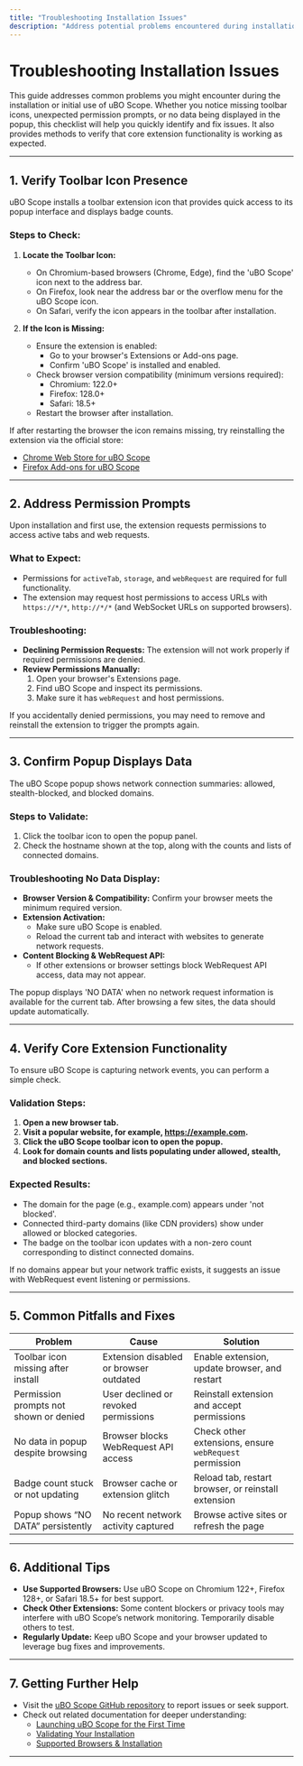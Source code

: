 ```yaml
---
title: "Troubleshooting Installation Issues"
description: "Address potential problems encountered during installation or first use, such as missing toolbar icons, permission prompts, or no data displayed. This checklist provides simple fixes and directs users toward verifying core extension functionality."
---
```


# Troubleshooting Installation Issues

This guide addresses common problems you might encounter during the installation or initial use of uBO Scope. Whether you notice missing toolbar icons, unexpected permission prompts, or no data being displayed in the popup, this checklist will help you quickly identify and fix issues. It also provides methods to verify that core extension functionality is working as expected.

---

## 1. Verify Toolbar Icon Presence

uBO Scope installs a toolbar extension icon that provides quick access to its popup interface and displays badge counts.

### Steps to Check:

1. **Locate the Toolbar Icon:**
   - On Chromium-based browsers (Chrome, Edge), find the 'uBO Scope' icon next to the address bar.
   - On Firefox, look near the address bar or the overflow menu for the uBO Scope icon.
   - On Safari, verify the icon appears in the toolbar after installation.

2. **If the Icon is Missing:**
   - Ensure the extension is enabled:
     - Go to your browser's Extensions or Add-ons page.
     - Confirm 'uBO Scope' is installed and enabled.
   - Check browser version compatibility (minimum versions required):
     - Chromium: 122.0+
     - Firefox: 128.0+
     - Safari: 18.5+
   - Restart the browser after installation.

<Check>
If after restarting the browser the icon remains missing, try reinstalling the extension via the official store:

- [Chrome Web Store for uBO Scope](https://chromewebstore.google.com/detail/ubo-scope/bbdpgcaljkaaigfcomhidmneffjjjfgp)
- [Firefox Add-ons for uBO Scope](https://addons.mozilla.org/firefox/addon/ubo-scope/)
</Check>

---

## 2. Address Permission Prompts

Upon installation and first use, the extension requests permissions to access active tabs and web requests.

### What to Expect:

- Permissions for `activeTab`, `storage`, and `webRequest` are required for full functionality.
- The extension may request host permissions to access URLs with `https://*/*`, `http://*/*` (and WebSocket URLs on supported browsers).

### Troubleshooting:

- **Declining Permission Requests:** The extension will not work properly if required permissions are denied.
- **Review Permissions Manually:**
   1. Open your browser's Extensions page.
   2. Find uBO Scope and inspect its permissions.
   3. Make sure it has `webRequest` and host permissions.

<Warning>
If you accidentally denied permissions, you may need to remove and reinstall the extension to trigger the prompts again.
</Warning>

---

## 3. Confirm Popup Displays Data

The uBO Scope popup shows network connection summaries: allowed, stealth-blocked, and blocked domains.

### Steps to Validate:

1. Click the toolbar icon to open the popup panel.
2. Check the hostname shown at the top, along with the counts and lists of connected domains.

### Troubleshooting No Data Display:

- **Browser Version & Compatibility:** Confirm your browser meets the minimum required version.
- **Extension Activation:**
  - Make sure uBO Scope is enabled.
  - Reload the current tab and interact with websites to generate network requests.
- **Content Blocking & WebRequest API:**
  - If other extensions or browser settings block WebRequest API access, data may not appear.

<Info>
The popup displays 'NO DATA' when no network request information is available for the current tab.
After browsing a few sites, the data should update automatically.
</Info>

---

## 4. Verify Core Extension Functionality

To ensure uBO Scope is capturing network events, you can perform a simple check.

### Validation Steps:

1. **Open a new browser tab.**
2. **Visit a popular website, for example, https://example.com.**
3. **Click the uBO Scope toolbar icon to open the popup.**
4. **Look for domain counts and lists populating under allowed, stealth, and blocked sections.**

### Expected Results:

- The domain for the page (e.g., example.com) appears under 'not blocked'.
- Connected third-party domains (like CDN providers) show under allowed or blocked categories.
- The badge on the toolbar icon updates with a non-zero count corresponding to distinct connected domains.

<Note>
If no domains appear but your network traffic exists, it suggests an issue with WebRequest event listening or permissions.
</Note>

---

## 5. Common Pitfalls and Fixes

| Problem                                      | Cause                                  | Solution                                              |
|----------------------------------------------|--------------------------------------|-------------------------------------------------------|
| Toolbar icon missing after install            | Extension disabled or browser outdated | Enable extension, update browser, and restart          |
| Permission prompts not shown or denied        | User declined or revoked permissions  | Reinstall extension and accept permissions             |
| No data in popup despite browsing             | Browser blocks WebRequest API access  | Check other extensions, ensure `webRequest` permission|
| Badge count stuck or not updating              | Browser cache or extension glitch     | Reload tab, restart browser, or reinstall extension    |
| Popup shows “NO DATA” persistently             | No recent network activity captured   | Browse active sites or refresh the page                 |

---

## 6. Additional Tips

- **Use Supported Browsers:** Use uBO Scope on Chromium 122+, Firefox 128+, or Safari 18.5+ for best support.
- **Check Other Extensions:** Some content blockers or privacy tools may interfere with uBO Scope’s network monitoring. Temporarily disable others to test.
- **Regularly Update:** Keep uBO Scope and your browser updated to leverage bug fixes and improvements.

---

## 7. Getting Further Help

- Visit the [uBO Scope GitHub repository](https://github.com/gorhill/uBO-Scope) to report issues or seek support.
- Check out related documentation for deeper understanding:
  - [Launching uBO Scope for the First Time](/getting-started/installation-basics/initial-launch)
  - [Validating Your Installation](/getting-started/first-use-validation/first-run-validation)
  - [Supported Browsers & Installation](/overview/architecture-and-operation/browser-support)

---